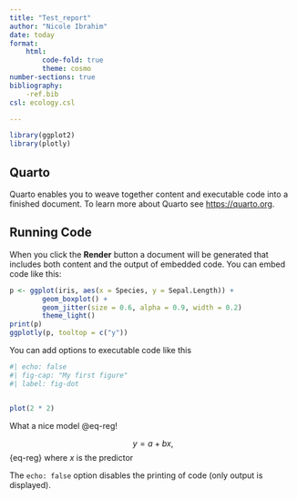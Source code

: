 ```yaml
---
title: "Test_report"
author: "Nicole Ibrahim"
date: today
format:
    html:
        code-fold: true
        theme: cosmo
number-sections: true
bibliography:
    -ref.bib
csl: ecology.csl

---
```

```r
library(ggplot2)
library(plotly)
```

## Quarto

Quarto enables you to weave together content and executable code into a finished document. To learn more about Quarto see <https://quarto.org>.

## Running Code

When you click the **Render** button a document will be generated that includes both content and the output of embedded code. You can embed code like this:

```r
p <- ggplot(iris, aes(x = Species, y = Sepal.Length)) +
        geom_boxplot() +
        geom_jitter(size = 0.6, alpha = 0.9, width = 0.2)
        theme_light()
print(p)
ggplotly(p, tooltop = c("y"))
```

You can add options to executable code like this

```r
#| echo: false
#| fig-cap: "My first figure"
#| label: fig-dot


plot(2 * 2)
```

What a nice model @eq-reg!

$$
y= a + bx,
$${eq-reg}
where $x$ is the predictor

The `echo: false` option disables the printing of code (only output is displayed).
